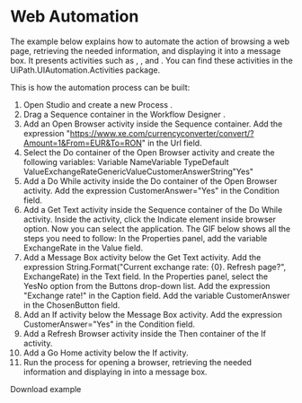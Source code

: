 ﻿# Web Automation

The example below explains how to automate the action of browsing a web page, retrieving
            the needed information, and displaying it into a message box. It presents activities
            such as , , and . You can find these
            activities in the UiPath.UIAutomation.Activities package.

This is how the automation process can be built:

1. Open Studio and create a new Process .
2. Drag a Sequence container in
                the Workflow Designer .
3. Add an Open Browser
                    activity inside the Sequence container. Add the expression
                            "https://www.xe.com/currencyconverter/convert/?Amount=1&From=EUR&To=RON"
                        in the Url field.
4. Select the Do container of
                    the Open Browser activity and create the following variables: Variable NameVariable TypeDefault ValueExchangeRateGenericValueCustomerAnswerString"Yes"
5. Add a Do While activity
                    inside the Do container of the Open Browser activity. Add the expression
                            CustomerAnswer="Yes" in the Condition field.
6. Add a Get Text activity
                    inside the Sequence container of the Do While activity. Inside the activity, click
                        the Indicate element inside browser option. Now you can select the
                        application. The GIF below shows all the steps you need to follow: In the Properties
                        panel, add the variable ExchangeRate in the Value
                        field.
7. Add a Message Box activity
                    below the Get Text activity. Add the expression
                            String.Format("Current exchange rate: {0}. Refresh page?",
                            ExchangeRate) in the Text field. In the Properties
                        panel, select the YesNo option from the Buttons drop-down
                        list. Add the expression
                            "Exchange rate!" in the Caption field. Add the variable
                            CustomerAnswer in the ChosenButton field.
8. Add an If activity below
                    the Message Box activity. Add the expression
                            CustomerAnswer="Yes" in the Condition field.
9. Add a Refresh Browser activity
                inside the Then container of the If activity.
10. Add a Go Home activity
                    below the If activity.
11. Run the process for opening a
                browser, retrieving the needed information and displaying in into a message box.

Download example

